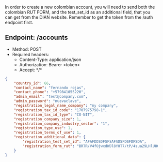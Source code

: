 In order to create a new colombian account, you will need to send both the colombian RUT FORM, and the test_set_id as an additional field,
 that you can get from the DIAN website. Remember to get the token from the /auth endpoint first.

## Endpoint: /accounts
* Method: POST
* Required headers:
  * Content-Type: application/json
  * Authorization: Bearer \<token\>
  * Accept: \*/\*

```json
{
    "country_id": 66,
    "contact_name": "fernando rojas",
    "contact_phone": "+579841055220",
    "admin_email": "test@company.com",
    "admin_password": "nuevaclave",
    "registration_legal_name_company": "my company",
    "registration_tax_id_code": "1707975798-1",
    "registration_tax_id_type": "CO-NIT",
    "registration_company_size": 1,
    "registration_company_industry_sector": "1",
    "registration_type_use": 1,
    "registration_terms_of_use": 1,
    "registration_additional_data": {
        "registration_test_set_id": "AFAFDDSDFSFSAFADSFDSFDFSDA",
        "registration_form_rut": "BRTR/V4fOjwxdWDl8YHT7/tP/4sua29LHlU86L9PcdPlrmoR/6YAF/0YkERyCg..."
    }
}
```